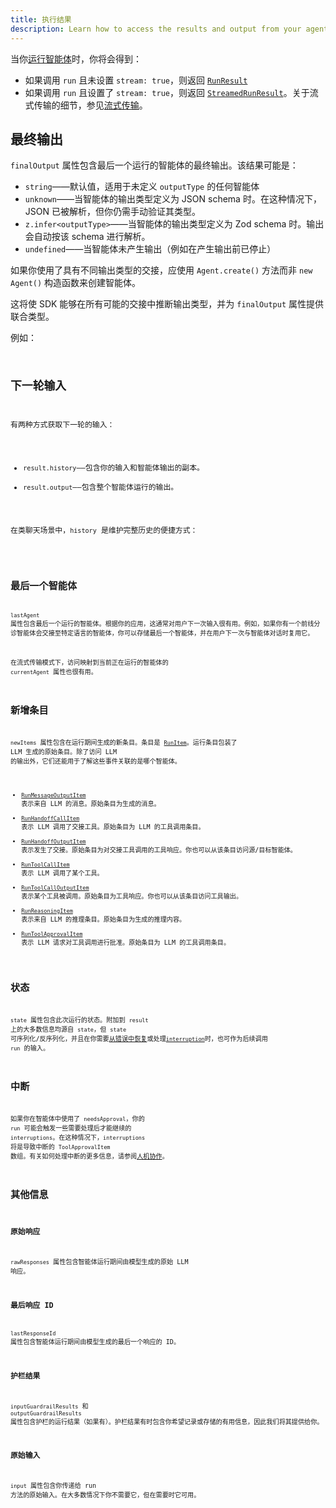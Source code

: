 ```yaml
---
title: 执行结果
description: Learn how to access the results and output from your agent run
---
```



当你[运行智能体](/openai-agents-js/zh/guides/running-agents)时，你将会得到：

- 如果调用 `run` 且未设置 `stream: true`，则返回 [`RunResult`](/openai-agents-js/openai/agents/classes/runresult)
- 如果调用 `run` 且设置了 `stream: true`，则返回 [`StreamedRunResult`](/openai-agents-js/openai/agents/classes/streamedrunresult)。关于流式传输的细节，参见[流式传输](/openai-agents-js/zh/guides/streaming)。

## 最终输出

`finalOutput` 属性包含最后一个运行的智能体的最终输出。该结果可能是：

- `string`——默认值，适用于未定义 `outputType` 的任何智能体
- `unknown`——当智能体的输出类型定义为 JSON schema 时。在这种情况下，JSON 已被解析，但你仍需手动验证其类型。
- `z.infer<outputType>`——当智能体的输出类型定义为 Zod schema 时。输出会自动按该 schema 进行解析。
- `undefined`——当智能体未产生输出（例如在产生输出前已停止）

如果你使用了具有不同输出类型的交接，应使用 `Agent.create()` 方法而非 `new Agent()` 构造函数来创建智能体。

这将使 SDK 能够在所有可能的交接中推断输出类型，并为 `finalOutput` 属性提供联合类型。

例如：

<Code
  lang="typescript"
  code={handoffFinalOutputTypes}
  title="交接的最终输出类型"
/>

## 下一轮输入

有两种方式获取下一轮的输入：

- `result.history`——包含你的输入和智能体输出的副本。
- `result.output`——包含整个智能体运行的输出。

在类聊天场景中，`history` 是维护完整历史的便捷方式：

<Code lang="typescript" code={historyLoop} title="历史循环" />

## 最后一个智能体

`lastAgent` 属性包含最后一个运行的智能体。根据你的应用，这通常对用户下一次输入很有用。例如，如果你有一个前线分诊智能体会交接至特定语言的智能体，你可以存储最后一个智能体，并在用户下一次与智能体对话时复用它。

在流式传输模式下，访问映射到当前正在运行的智能体的 `currentAgent` 属性也很有用。

## 新增条目

`newItems` 属性包含在运行期间生成的新条目。条目是 [`RunItem`](/openai-agents-js/openai/agents/type-aliases/runitem)。运行条目包装了 LLM 生成的原始条目。除了访问 LLM 的输出外，它们还能用于了解这些事件关联的是哪个智能体。

- [`RunMessageOutputItem`](/openai-agents-js/openai/agents/classes/runmessageoutputitem) 表示来自 LLM 的消息。原始条目为生成的消息。
- [`RunHandoffCallItem`](/openai-agents-js/openai/agents/classes/runhandoffcallitem) 表示 LLM 调用了交接工具。原始条目为 LLM 的工具调用条目。
- [`RunHandoffOutputItem`](/openai-agents-js/openai/agents/classes/runhandoffoutputitem) 表示发生了交接。原始条目为对交接工具调用的工具响应。你也可以从该条目访问源/目标智能体。
- [`RunToolCallItem`](/openai-agents-js/openai/agents/classes/runtoolcallitem) 表示 LLM 调用了某个工具。
- [`RunToolCallOutputItem`](/openai-agents-js/openai/agents/classes/runtoolcalloutputitem) 表示某个工具被调用。原始条目为工具响应。你也可以从该条目访问工具输出。
- [`RunReasoningItem`](/openai-agents-js/openai/agents/classes/runreasoningitem) 表示来自 LLM 的推理条目。原始条目为生成的推理内容。
- [`RunToolApprovalItem`](/openai-agents-js/openai/agents/classes/runtoolapprovalitem) 表示 LLM 请求对工具调用进行批准。原始条目为 LLM 的工具调用条目。

## 状态

`state` 属性包含此次运行的状态。附加到 `result` 上的大多数信息均源自 `state`，但 `state` 可序列化/反序列化，并且在你需要[从错误中恢复](/openai-agents-js/zh/guides/running-agents#exceptions)或处理[`interruption`](#interruptions)时，也可作为后续调用 `run` 的输入。

## 中断

如果你在智能体中使用了 `needsApproval`，你的 `run` 可能会触发一些需要处理后才能继续的 `interruptions`。在这种情况下，`interruptions` 将是导致中断的 `ToolApprovalItem` 数组。有关如何处理中断的更多信息，请参阅[人机协作](/openai-agents-js/zh/guides/human-in-the-loop)。

## 其他信息

### 原始响应

`rawResponses` 属性包含智能体运行期间由模型生成的原始 LLM 响应。

### 最后响应 ID

`lastResponseId` 属性包含智能体运行期间由模型生成的最后一个响应的 ID。

### 护栏结果

`inputGuardrailResults` 和 `outputGuardrailResults` 属性包含护栏的运行结果（如果有）。护栏结果有时包含你希望记录或存储的有用信息，因此我们将其提供给你。

### 原始输入

`input` 属性包含你传递给 run 方法的原始输入。在大多数情况下你不需要它，但在需要时它可用。
